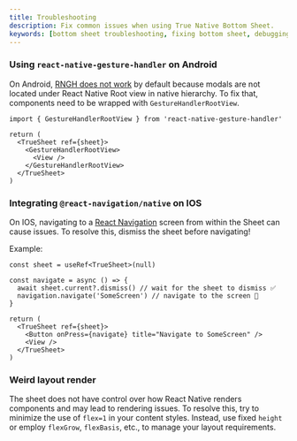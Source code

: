 ```yaml
---
title: Troubleshooting
description: Fix common issues when using True Native Bottom Sheet.
keywords: [bottom sheet troubleshooting, fixing bottom sheet, debugging bottom sheet]
---
```


### Using `react-native-gesture-handler` on **Android**

On Android, [RNGH does not work](https://docs.swmansion.com/react-native-gesture-handler/docs/fundamentals/installation/#usage-with-modals-on-android) by default because modals are not located under React Native Root view in native hierarchy. To fix that, components need to be wrapped with `GestureHandlerRootView`.

```tsx
import { GestureHandlerRootView } from 'react-native-gesture-handler'
```

```tsx
return (
  <TrueSheet ref={sheet}>
    <GestureHandlerRootView>
      <View />
    </GestureHandlerRootView>
  </TrueSheet>
)
```

### Integrating `@react-navigation/native` on **IOS**

On IOS, navigating to a [React Navigation](https://reactnavigation.org) screen from within the Sheet can cause issues. To resolve this, dismiss the sheet before navigating!

Example:
```tsx
const sheet = useRef<TrueSheet>(null)

const navigate = async () => {
  await sheet.current?.dismiss() // wait for the sheet to dismiss ✅
  navigation.navigate('SomeScreen') // navigate to the screen 🎉
}

return (
  <TrueSheet ref={sheet}>
    <Button onPress={navigate} title="Navigate to SomeScreen" />
    <View />
  </TrueSheet>
)
```

### Weird layout render

The sheet does not have control over how React Native renders components and may lead to rendering issues. To resolve this, try to minimize the use of `flex=1` in your content styles. Instead, use fixed `height` or employ `flexGrow`, `flexBasis`, etc., to manage your layout requirements.
